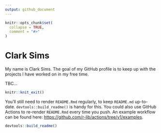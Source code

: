 ```yaml
---
output: github_document
---
```


<!-- README.md is generated from README.Rmd. Please edit that file -->

```r
knitr::opts_chunk$set(
  collapse = TRUE,
  comment = "#>"
)
```

# Clark Sims

<!-- badges: start -->
<!-- badges: end -->

My name is Clark Sims. The goal of my GitHub profile is to keep up with the projects I have worked on in my free time. 

TBC...


```r
knitr::knit_exit()
```
You'll still need to render `README.Rmd` regularly, to keep `README.md` up-to-date. `devtools::build_readme()` is handy for this. You could also use GitHub Actions to re-render `README.Rmd` every time you push. An example workflow can be found here: <https://github.com/r-lib/actions/tree/v1/examples>.

```r
devtools::build_readme()
```
